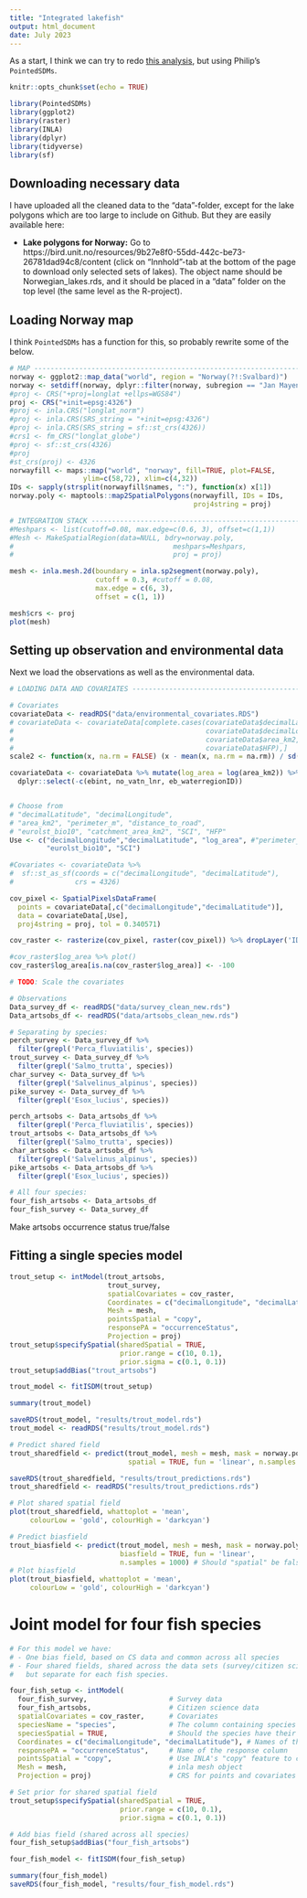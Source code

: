 ```yaml
---
title: "Integrated lakefish"
output: html_document
date: July 2023
---
```


As a start, I think we can try to redo [this analysis](https://htmlpreview.github.io/?https://github.com/emmaSkarstein/Effort_field_project/blob/main/R/Mini_test.html), but using Philip's `PointedSDMs`. 

```r
knitr::opts_chunk$set(echo = TRUE)
```

```r
library(PointedSDMs)
library(ggplot2)
library(raster)
library(INLA)
library(dplyr)
library(tidyverse)
library(sf)
```



## Downloading necessary data 
I have uploaded all the cleaned data to the "data"-folder, except for the lake polygons which are too large to include on Github. But they are easily available here: 

- **Lake polygons for Norway:** Go to https://bird.unit.no/resources/9b27e8f0-55dd-442c-be73-26781dad94c8/content (click on "Innhold"-tab at the bottom of the page to download only selected sets of lakes). The object name should be Norwegian_lakes.rds, and it should be placed in a "data" folder on the top level (the same level as the R-project).

## Loading Norway map



I think `PointedSDMs` has a function for this, so probably rewrite some of the below.

```r
# MAP ---------------------------------------------------------------------------------------------------------
norway <- ggplot2::map_data("world", region = "Norway(?!:Svalbard)")
norway <- setdiff(norway, dplyr::filter(norway, subregion == "Jan Mayen"))
#proj <- CRS("+proj=longlat +ellps=WGS84")
proj <- CRS("+init=epsg:4326")
#proj <- inla.CRS("longlat_norm")
#proj <- inla.CRS(SRS_string = "+init=epsg:4326")
#proj <- inla.CRS(SRS_string = sf::st_crs(4326))
#crs1 <- fm_CRS("longlat_globe")
#proj <- sf::st_crs(4326)
#proj
#st_crs(proj) <- 4326
norwayfill <- maps::map("world", "norway", fill=TRUE, plot=FALSE, 
                  ylim=c(58,72), xlim=c(4,32))
IDs <- sapply(strsplit(norwayfill$names, ":"), function(x) x[1])
norway.poly <- maptools::map2SpatialPolygons(norwayfill, IDs = IDs, 
                                             proj4string = proj)
```

```r
# INTEGRATION STACK --------------------------------------------------------------------------------------------
#Meshpars <- list(cutoff=0.08, max.edge=c(0.6, 3), offset=c(1,1))
#Mesh <- MakeSpatialRegion(data=NULL, bdry=norway.poly, 
#                                       meshpars=Meshpars,
#                                       proj = proj)

mesh <- inla.mesh.2d(boundary = inla.sp2segment(norway.poly), 
                     cutoff = 0.3, #cutoff = 0.08,
                     max.edge = c(6, 3), 
                     offset = c(1, 1))

mesh$crs <- proj
plot(mesh)
```

## Setting up observation and environmental data

Next we load the observations as well as the environmental data.

```r
# LOADING DATA AND COVARIATES ---------------------------------------------------------------------------------

# Covariates
covariateData <- readRDS("data/environmental_covariates.RDS")
# covariateData <- covariateData[complete.cases(covariateData$decimalLatitude,
#                                               covariateData$decimalLongitude,
#                                               covariateData$area_km2,
#                                               covariateData$HFP),]
scale2 <- function(x, na.rm = FALSE) (x - mean(x, na.rm = na.rm)) / sd(x, na.rm)

covariateData <- covariateData %>% mutate(log_area = log(area_km2)) %>% 
  dplyr::select(-c(ebint, no_vatn_lnr, eb_waterregionID))


# Choose from 
# "decimalLatitude", "decimalLongitude",
# "area_km2", "perimeter_m", "distance_to_road", 
# "eurolst_bio10", "catchment_area_km2", "SCI", "HFP"
Use <- c("decimalLongitude","decimalLatitude", "log_area", #"perimeter_m", 
         "eurolst_bio10", "SCI")

#Covariates <- covariateData %>% 
#  sf::st_as_sf(coords = c("decimalLongitude", "decimalLatitude"), 
#               crs = 4326)

cov_pixel <- SpatialPixelsDataFrame(
  points = covariateData[,c("decimalLongitude","decimalLatitude")],
  data = covariateData[,Use], 
  proj4string = proj, tol = 0.340571)

cov_raster <- rasterize(cov_pixel, raster(cov_pixel)) %>% dropLayer('ID')

#cov_raster$log_area %>% plot()
cov_raster$log_area[is.na(cov_raster$log_area)] <- -100

# TODO: Scale the covariates
```


```r
# Observations
Data_survey_df <- readRDS("data/survey_clean_new.rds") 
Data_artsobs_df <- readRDS("data/artsobs_clean_new.rds")
```

```r
# Separating by species:
perch_survey <- Data_survey_df %>% 
  filter(grepl('Perca_fluviatilis', species)) 
trout_survey <- Data_survey_df %>% 
  filter(grepl('Salmo_trutta', species))
char_survey <- Data_survey_df %>% 
  filter(grepl('Salvelinus_alpinus', species))
pike_survey <- Data_survey_df %>% 
  filter(grepl('Esox_lucius', species))

perch_artsobs <- Data_artsobs_df %>% 
  filter(grepl('Perca_fluviatilis', species))
trout_artsobs <- Data_artsobs_df %>% 
  filter(grepl('Salmo_trutta', species))
char_artsobs <- Data_artsobs_df %>% 
  filter(grepl('Salvelinus_alpinus', species))
pike_artsobs <- Data_artsobs_df %>% 
  filter(grepl('Esox_lucius', species))

# All four species:
four_fish_artsobs <- Data_artsobs_df 
four_fish_survey <- Data_survey_df 
```

Make artsobs occurrence status true/false

## Fitting a single species model
```r
trout_setup <- intModel(trout_artsobs, 
                        trout_survey,
                        spatialCovariates = cov_raster,
                        Coordinates = c("decimalLongitude", "decimalLatitude"), 
                        Mesh = mesh, 
                        pointsSpatial = "copy",
                        responsePA = "occurrenceStatus",
                        Projection = proj)
trout_setup$specifySpatial(sharedSpatial = TRUE, 
                           prior.range = c(10, 0.1),
                           prior.sigma = c(0.1, 0.1))
trout_setup$addBias("trout_artsobs")

trout_model <- fitISDM(trout_setup)

summary(trout_model)

saveRDS(trout_model, "results/trout_model.rds")
trout_model <- readRDS("results/trout_model.rds")
```


```r
# Predict shared field
trout_sharedfield <- predict(trout_model, mesh = mesh, mask = norway.poly, 
                             spatial = TRUE, fun = 'linear', n.samples = 1000)

saveRDS(trout_sharedfield, "results/trout_predictions.rds")
trout_sharedfield <- readRDS("results/trout_predictions.rds")

# Plot shared spatial field
plot(trout_sharedfield, whattoplot = 'mean', 
     colourLow = 'gold', colourHigh = 'darkcyan') 
```


```r
# Predict biasfield
trout_biasfield <- predict(trout_model, mesh = mesh, mask = norway.poly, 
                           biasfield = TRUE, fun = 'linear', 
                           n.samples = 1000) # Should "spatial" be false herre?
# Plot biasfield
plot(trout_biasfield, whattoplot = 'mean',
     colourLow = 'gold', colourHigh = 'darkcyan') 
```


# Joint model for four fish species

```r
# For this model we have:
# - One bias field, based on CS data and common across all species
# - Four shared fields, shared across the data sets (survey/citizen science), 
#   but separate for each fish species.

four_fish_setup <- intModel(
  four_fish_survey,                    # Survey data
  four_fish_artsobs,                   # Citizen science data
  spatialCovariates = cov_raster,      # Covariates
  speciesName = "species",             # The column containing species name
  speciesSpatial = TRUE,               # Should the species have their own sp. field?
  Coordinates = c("decimalLongitude", "decimalLatitude"), # Names of the coordinate variables
  responsePA = "occurrenceStatus",     # Name of the response column
  pointsSpatial = "copy",              # Use INLA's "copy" feature to create the shared spatial field
  Mesh = mesh,                         # inla mesh object
  Projection = proj)                   # CRS for points and covariates

# Set prior for shared spatial field
trout_setup$specifySpatial(sharedSpatial = TRUE, 
                           prior.range = c(10, 0.1),
                           prior.sigma = c(0.1, 0.1))

# Add bias field (shared across all species)
four_fish_setup$addBias("four_fish_artsobs")

four_fish_model <- fitISDM(four_fish_setup)

summary(four_fish_model)
saveRDS(four_fish_model, "results/four_fish_model.rds")

```

